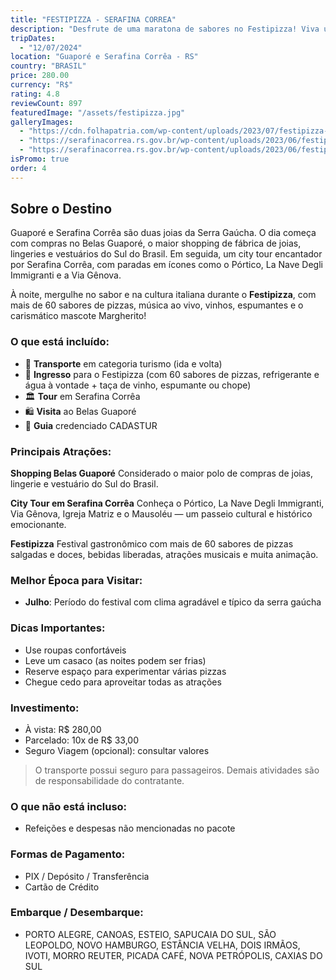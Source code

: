```yaml
---
title: "FESTIPIZZA - SERAFINA CORREA"
description: "Desfrute de uma maratona de sabores no Festipizza! Viva um dia repleto de cultura italiana, paisagens, compras e uma das festas gastronômicas mais deliciosas do Sul do Brasil."
tripDates:
  - "12/07/2024"
location: "Guaporé e Serafina Corrêa - RS"
country: "BRASIL"
price: 280.00
currency: "R$"
rating: 4.8
reviewCount: 897
featuredImage: "/assets/festipizza.jpg"
galleryImages:
  - "https://cdn.folhapatria.com/wp-content/uploads/2023/07/festipizza-serafina-correa.jpg"
  - "https://serafinacorrea.rs.gov.br/wp-content/uploads/2023/06/festipizza-pizzas.jpg"
  - "https://serafinacorrea.rs.gov.br/wp-content/uploads/2023/06/festipizza-evento.jpg"
isPromo: true
order: 4
---
```


## Sobre o Destino

Guaporé e Serafina Corrêa são duas joias da Serra Gaúcha. O dia começa com compras no Belas Guaporé, o maior shopping de fábrica de joias, lingeries e vestuários do Sul do Brasil. Em seguida, um city tour encantador por Serafina Corrêa, com paradas em ícones como o Pórtico, La Nave Degli Immigranti e a Via Gênova.

À noite, mergulhe no sabor e na cultura italiana durante o **Festipizza**, com mais de 60 sabores de pizzas, música ao vivo, vinhos, espumantes e o carismático mascote Margherito!

### O que está incluído:

- 🚌 **Transporte** em categoria turismo (ida e volta)
- 🎫 **Ingresso** para o Festipizza (com 60 sabores de pizzas, refrigerante e água à vontade + taça de vinho, espumante ou chope)
- 🏛️ **Tour** em Serafina Corrêa
- 🛍️ **Visita** ao Belas Guaporé
- 👤 **Guia** credenciado CADASTUR

### Principais Atrações:

**Shopping Belas Guaporé**
Considerado o maior polo de compras de joias, lingerie e vestuário do Sul do Brasil.

**City Tour em Serafina Corrêa**
Conheça o Pórtico, La Nave Degli Immigranti, Via Gênova, Igreja Matriz e o Mausoléu — um passeio cultural e histórico emocionante.

**Festipizza**
Festival gastronômico com mais de 60 sabores de pizzas salgadas e doces, bebidas liberadas, atrações musicais e muita animação.

### Melhor Época para Visitar:

- **Julho**: Período do festival com clima agradável e típico da serra gaúcha

### Dicas Importantes:

- Use roupas confortáveis
- Leve um casaco (as noites podem ser frias)
- Reserve espaço para experimentar várias pizzas
- Chegue cedo para aproveitar todas as atrações

### Investimento:

- À vista: R$ 280,00
- Parcelado: 10x de R$ 33,00
- Seguro Viagem (opcional): consultar valores

> O transporte possui seguro para passageiros. Demais atividades são de responsabilidade do contratante.

### O que não está incluso:

- Refeições e despesas não mencionadas no pacote

### Formas de Pagamento:

- PIX / Depósito / Transferência
- Cartão de Crédito

### Embarque / Desembarque:

- PORTO ALEGRE, CANOAS, ESTEIO, SAPUCAIA DO SUL,
  SÃO LEOPOLDO, NOVO HAMBURGO, ESTÂNCIA VELHA,
  DOIS IRMÃOS, IVOTI, MORRO REUTER, PICADA CAFÉ,
  NOVA PETRÓPOLIS, CAXIAS DO SUL